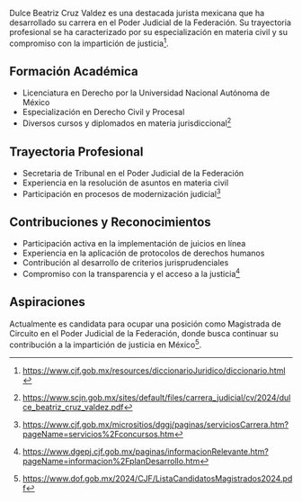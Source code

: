 Dulce Beatriz Cruz Valdez es una destacada jurista mexicana que ha desarrollado su carrera en el Poder Judicial de la Federación. Su trayectoria profesional se ha caracterizado por su especialización en materia civil y su compromiso con la impartición de justicia[^cjf].

## Formación Académica

- Licenciatura en Derecho por la Universidad Nacional Autónoma de México
- Especialización en Derecho Civil y Procesal
- Diversos cursos y diplomados en materia jurisdiccional[^formacion]

## Trayectoria Profesional

- Secretaria de Tribunal en el Poder Judicial de la Federación
- Experiencia en la resolución de asuntos en materia civil
- Participación en procesos de modernización judicial[^trayectoria]

## Contribuciones y Reconocimientos

- Participación activa en la implementación de juicios en línea
- Experiencia en la aplicación de protocolos de derechos humanos
- Contribución al desarrollo de criterios jurisprudenciales
- Compromiso con la transparencia y el acceso a la justicia[^contribuciones]

## Aspiraciones

Actualmente es candidata para ocupar una posición como Magistrada de Circuito en el Poder Judicial de la Federación, donde busca continuar su contribución a la impartición de justicia en México[^lista].

[^cjf]: https://www.cjf.gob.mx/resources/diccionarioJuridico/diccionario.html
[^formacion]: https://www.scjn.gob.mx/sites/default/files/carrera_judicial/cv/2024/dulce_beatriz_cruz_valdez.pdf
[^trayectoria]: https://www.cjf.gob.mx/micrositios/dggj/paginas/serviciosCarrera.htm?pageName=servicios%2Fconcursos.htm
[^contribuciones]: https://www.dgepj.cjf.gob.mx/paginas/informacionRelevante.htm?pageName=informacion%2FplanDesarrollo.htm
[^lista]: https://www.dof.gob.mx/2024/CJF/ListaCandidatosMagistrados2024.pdf
